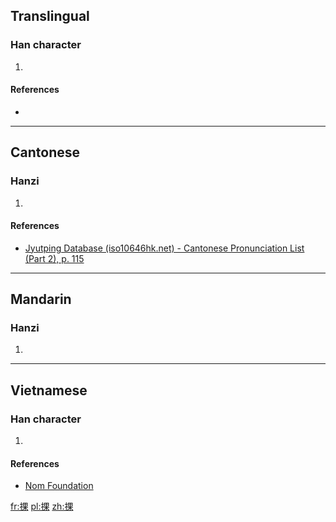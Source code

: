 ==Translingual==

===Han character===
{{Han char|rn=64|rad=手|as=08|sn=11|four=56094|canj=QWD,XQWD|ids=⿰扌果}}

# {{defn|Han|sort=手08}}

====References====
* {{Han ref|kx=0435.140|dkj=12206|dj=0784.310|hdz=31896.060|uh=6370|ud=25456|bh=D5A6|bd=54694}}

----

==Cantonese==

===Hanzi===
{{yue-hanzi|jyut=[[wo2]]|y=wo2}}

# {{defn|lang=yue|sort=手08}}

====References====
*[http://www.iso10646hk.net/jp/document/download.jsp Jyutping Database (iso10646hk.net) - Cantonese Pronunciation List (Part 2), p. 115]

----

==Mandarin==

===Hanzi===
{{cmn-hanzi|pin=[[wǒ]] ([[wo3]]), [[quán]] ([[quan2]])|wg=wo<sup>3</sup>, ch'üan<sup>2</sup>}}

# {{defn|lang=cmn|sort=手08}}

----

==Vietnamese==

===Han character===
{{vi-hantu|quờ|rs=手08}}

# {{defn|lang=vi|sort=手08}}

====References====
*[http://nomfoundation.org/common/nom_details.php?codepoint=6370 Nom Foundation]

[[fr:捰]]
[[pl:捰]]
[[zh:捰]]